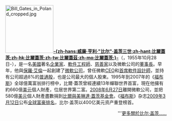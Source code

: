 {{noteTA
|1=zh-cn:福布斯; zh-tw:富比士; zh-hk:福布斯;
|2=zh-tw:比爾·蓋茲; zh-hk:比爾·蓋茨; zh-cn:比尔·盖茨
|4=zh-tw:蓋茲; zh-hk:蓋茨; zh-cn:盖茨
}}
[[File:Bill_Gates_in_Poland_cropped.jpg|150px]]'''[[比尔·盖茨|-{zh-hans:威廉·亨利·"比尔"·盖茨三世;zh-hant:比爾蓋茨;zh-hk:比爾蓋茨;zh-tw:比爾蓋茲;zh-mo:比爾蓋茨;}-]]'''（{{lang-en|'''William Henry "Bill" Gates III'''}}，1955年10月28日-），是一名[[美國|美國]]著名[[企業家|企業家]]、[[軟件工程師|軟件工程師]]、[[慈善家|慈善家]]以及微軟公司的[[董事長|董事長]]。早年，他與[[保羅·艾倫|保羅·艾倫]]一起創建了[[微軟公司|微軟公司]]，曾任微軟[[CEO|CEO]]和[[首席軟件設計師|首席軟件設計師]]，並持有公司超過8%的[[普通股|普通股]]，也是公司最大的個人股東。1995年到2007年的《[[福布斯|福布斯]]》全球億萬富翁排行榜中，比爾·蓋茨曾經連續13年蟬聯世界首富，現在他擁有約660億[[美元|美元]]個人財產，位居世界第二富。[[2008年|2008年]][[6月27日|6月27日]]離開微軟公司，並把580億[[美元|美元]]個人財產盡數捐到[[比爾與美琳達·蓋茨基金會|比爾與美琳達·蓋茨基金會]]。《[[福布斯|福布斯]]》杂志[[2009年|2009年]][[3月12日|3月12日]]公布[[2010年亿万富翁列表|全球富豪排名]]，比尔·盖茨以400亿美元资产重登榜首。
<div style="text-align: right;">'''[[比尔·盖茨|更多關於比尔·盖茨……]]</div>